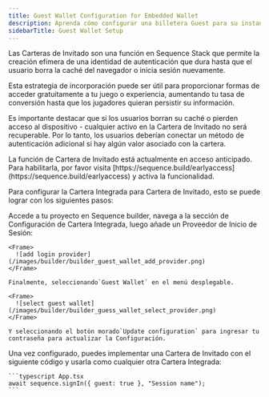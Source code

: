 ```yaml
---
title: Guest Wallet Configuration for Embedded Wallet
description: Aprenda cómo configurar una billetera Guest para su instancia de Embedded Wallet.
sidebarTitle: Guest Wallet Setup
---
```


Las Carteras de Invitado son una función en Sequence Stack que permite la creación efímera de una identidad de autenticación que dura hasta que el usuario borra la caché del navegador o inicia sesión nuevamente.

Esta estrategia de incorporación puede ser útil para proporcionar formas de acceder gratuitamente a tu juego o experiencia, aumentando tu tasa de conversión hasta que los jugadores quieran persistir su información.

Es importante destacar que si los usuarios borran su caché o pierden acceso al dispositivo - cualquier activo en la Cartera de Invitado no será recuperable. Por lo tanto, los usuarios deberían conectar un método de autenticación adicional si hay algún valor asociado con la cartera.

<Warning>
  La función de Cartera de Invitado está actualmente en acceso anticipado. Para habilitarla, por favor visita [https://sequence.build/earlyaccess](https://sequence.build/earlyaccess) y activa la funcionalidad.
</Warning>

Para configurar la Cartera Integrada para Cartera de Invitado, esto se puede lograr con los siguientes pasos:

<Steps>
  <Step title="Builder Configuration">
    Accede a tu proyecto en Sequence builder, navega a la sección de Configuración de Cartera Integrada, luego añade un Proveedor de Inicio de Sesión:

    <Frame>
      ![add login provider](/images/builder/builder_guest_wallet_add_provider.png)
    </Frame>

    Finalmente, seleccionando`Guest Wallet` en el menú desplegable.

    <Frame>
      ![select guest wallet](/images/builder/builder_guess_wallet_select_provider.png)
    </Frame>

    Y seleccionando el botón morado`Update configuration` para ingresar tu contraseña para actualizar la Configuración.
  </Step>

  <Step title="Implementation">
    Una vez configurado, puedes implementar una Cartera de Invitado con el siguiente código y usarla como cualquier otra Cartera Integrada:

    ```typescript App.tsx
    await sequence.signIn({ guest: true }, "Session name");
    ```
  </Step>
</Steps>
